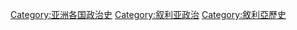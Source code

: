 [[Category:亚洲各国政治史‎|Category:亚洲各国政治史‎]]
[[Category:叙利亚政治|Category:叙利亚政治]]
[[Category:敘利亞歷史|Category:敘利亞歷史]]